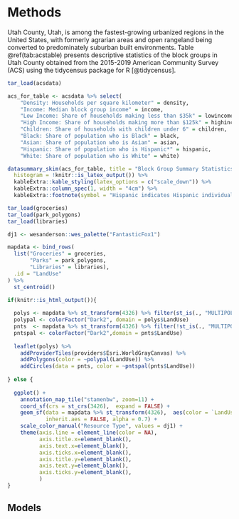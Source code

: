 # Methods

Utah County, Utah, is among the fastest-growing urbanized regions in the United
States, with formerly agrarian areas and open rangeland being converted to
predominately suburban built environments.   Table \@ref(tab:acstable) presents
descriptive statistics of the block groups in Utah County obtained from the
2015-2019 American Community Survey (ACS) using the tidycensus package for R
[@tidycensus].

```r
tar_load(acsdata)

acs_for_table <- acsdata %>% select(
    "Density: Households per square kilometer" = density,
    "Income: Median block group income" = income,
    "Low Income: Share of households making less than $35k" = lowincome,
    "High Income: Share of households making more than $125k" = highincome,
    "Children: Share of households with children under 6" = children,
    "Black: Share of population who is Black" = black,
    "Asian: Share of population who is Asian" = asian,
    "Hispanic: Share of population who is Hispanic*" = hispanic,
    "White: Share of population who is White" = white)

datasummary_skim(acs_for_table, title = "Block Group Summary Statistics",
  histogram = !knitr::is_latex_output()) %>%
  kableExtra::kable_styling(latex_options = c("scale_down")) %>%
  kableExtra::column_spec(1, width = "4cm") %>%
  kableExtra::footnote(symbol = "Hispanic indicates Hispanic individuals of all races; non-Hispanic individuals report a single race alone.") 
```



```r
tar_load(groceries)
tar_load(park_polygons)
tar_load(libraries)

dj1 <- wesanderson::wes_palette("FantasticFox1")

mapdata <- bind_rows(
  list("Groceries" = groceries,
       "Parks" = park_polygons,
       "Libraries" = libraries),
  .id = "LandUse"
) %>%
  st_centroid()

if(knitr::is_html_output()){
  
  polys <- mapdata %>% st_transform(4326) %>% filter(st_is(., "MULTIPOLYGON"))
  polypal <- colorFactor("Dark2", domain = polys$LandUse)
  pnts  <- mapdata %>% st_transform(4326) %>% filter(!st_is(., "MULTIPOINT"))
  pntspal <- colorFactor("Dark2",domain = pnts$LandUse)
                                                     
  leaflet(polys) %>%
    addProviderTiles(providers$Esri.WorldGrayCanvas) %>%
    addPolygons(color = ~polypal(LandUse)) %>%
    addCircles(data = pnts, color = ~pntspal(pnts$LandUse))
  
} else {
  
  ggplot() + 
    annotation_map_tile("stamenbw", zoom=11) + 
    coord_sf(crs = st_crs(3426),  expand = FALSE) + 
    geom_sf(data = mapdata %>% st_transform(4326),  aes(color = `LandUse`),
            inherit.aes = FALSE, alpha = 0.7) +
    scale_color_manual("Resource Type", values = dj1) +
    theme(axis.line = element_line(color = NA),
          axis.title.x=element_blank(),
          axis.text.x=element_blank(),
          axis.ticks.x=element_blank(),
          axis.title.y=element_blank(),
          axis.text.y=element_blank(),
          axis.ticks.y=element_blank(),
          )
}

```



## Models





